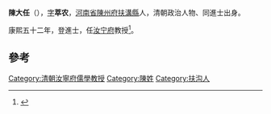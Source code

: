 '''陳大任'''（{{bd|？||？||catIdx=C陳}}），[[表字|字]]'''萃农'''，[[河南省|河南省]][[陳州府|陳州府]][[扶溝縣|扶溝縣]]人，清朝政治人物、同進士出身。

康熙五十二年，登進士，任[[汝宁府|汝宁府]]教授<ref>{{cite news|title=扶沟县历代进士名录|url=http://www.fugou.gov.cn/fgw/News_View.asp?NewsID=1504|accessdate=2013-09-15|newspaper=扶沟县人民政府|archive-date=2013-09-21|archive-url=https://web.archive.org/web/20130921060055/http://www.fugou.gov.cn/fgw/News_View.asp?NewsID=1504|dead-url=no}}</ref>。

==參考==
{{reflist}}
{{清朝人物小作品}}
{{康熙五十二年癸巳恩科殿試金榜}}
[[Category:清朝汝寧府儒學教授|Category:清朝汝寧府儒學教授]]
[[Category:陳姓|Category:陳姓]]
[[Category:扶沟人|Category:扶沟人]]